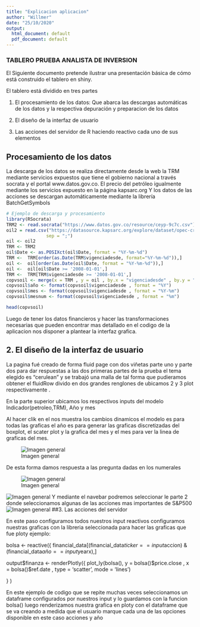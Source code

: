 ---
title: "Explicacion aplicacion"
author: "Willmer"
date: "25/10/2020"
output:
  html_document: default
  pdf_document: default
---

### TABLERO PRUEBA ANALISTA DE INVERSION

El Siguiente documento pretende ilustrar una presentación básica de cómo está construido el tablero en shiny.

El tablero está dividido en tres partes 

1. El procesamiento de los datos: Que abarca las descargas automáticas de los datos  y la respectiva depuración y preparacion de los datos

2. El diseño  de la interfaz de usuario 

3. Las acciones del servidor de R haciendo reactivo cada uno de sus elementos


## Procesamiento de los datos

La descarga de los datos se realiza directamente desde la web la TRM mediante servicios expuestos que tiene el gobierno nacional a través socrata y el portal www.datos.gov.co.
El precio del petróleo igualmente mediante los servicios expuesto en la página kapsarc.org
Y los datos de las acciones se descargan automáticamente mediante la librería BatchGetSymbols 

```{r}

# Ejemplo de descarga y procesamiento
library(RSocrata)
TRM2 <- read.socrata("https://www.datos.gov.co/resource/ceyp-9c7c.csv")
oil2 = read.csv("https://datasource.kapsarc.org/explore/dataset/opec-crude-oil-price/download/?format=csv&timezone=America/Bogota&lang=en&use_labels_for_header=true&csv_separator=%3B" ,
               sep = ";")
oil <- oil2
TRM <- TRM2
oil$Date <- as.POSIXct(oil$Date, format = "%Y-%m-%d")
TRM <-  TRM[order(as.Date(TRM$vigenciadesde, format="%Y-%m-%d")),]
oil <-  oil[order(as.Date(oil$Date, format = "%Y-%m-%d")),]
oil <-  oil[oil$Date >= '2008-01-01',]
TRM <-  TRM[TRM$vigenciadesde >= '2008-01-01',]
copvsoil <- merge(x = TRM , y = oil , by.x = "vigenciadesde" , by.y = "Date", all = FALSE )
copvsoil$año <- format(copvsoil$vigenciadesde , format = "%Y")
copvsoil$mes <- format(copvsoil$vigenciadesde , format = "%Y-%m")
copvsoil$mesnum <- format(copvsoil$vigenciadesde , format = "%m")

head(copvsoil)

```

Luego de tener los datos financieros y hacer las transformaciones necesarias que pueden encontrar mas detallado en el codigo de la aplicacion nos disponer a plantear la interfaz grafica.


## 2. El diseño  de la interfaz de usuario 

La pagina fué creado de forma fluid page con dos viñetas parte uno y parte dos para dar respuestas a las dos primeras partes de la prueba el tema elegido es "cerulean" y se trabajó una malla de tal forma que pudieramos obtener el  fluidRow divido en dos grandes renglones de ubicamos 2 y 3 plot respectivamente .

En la parte superior ubicamos los respectivos inputs del modelo Indicador(petroleo,TRM), Año y mes

Al hacer clik en el nos muestra los cambios dinamicos el modelo es para todas las graficas el año es para generar las graficas discretizadas del boxplot, el scater plot y la grafica del mes y el mes para ver la linea de graficas del mes.

![Imagen general](evidencia/control.png)

De esta forma damos respuesta a las pregunta dadas en los numerales

![Imagen general](evidencia/completo1.png)

![Imagen general](evidencia/completo2.png)
Y mediante el navebar podremos seleccionar le parte 2 donde seleccionamos algunas de las acciones mas importantes de S&P500
![Imagen general](evidencia/acciones.png)
##3. Las acciones del servidor

En este paso configuramos todos nuestros input reactivos configuramos nuestras graficas con la libreria seleccionada para hacer las graficas que fue ploty ejemplo:


bolsa <- reactive({
   financial_data[(financial_data$ticker == input$accion) & (financial_data$año == input$yearx),]
   
output$finanza <- renderPlotly({
  plot_ly(bolsa(), y = bolsa()$price.close  , x = bolsa()$ref.date , type = 'scatter', mode = 'lines')
  
}
)

En este ejemplo de codigo que se repite muchas veces seleccionamos un dataframe configurados por nuestros input y lo guardamos con la funcion bolsa() luego renderizamos nuestra grafica en ploty con el dataframe que se va creando a medida que el usuario marque cada una de las opciones disponible en este caso
acciones y año



















